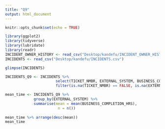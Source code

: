 ```yaml
---
title: "Q9"
output: html_document
---
```


```r
knitr::opts_chunk$set(echo = TRUE)
```

```{r， include=FALSE}
library(ggplot2)
library(tidyverse)
library(lubridate)
library(readr)
INCIDENT_OWNER_HISTORY <- read_csv("Desktop/kandefu/INCIDENT_OWNER_HISTORY.csv")
INCIDENTS <- read_csv("Desktop/kandefu/INCIDENTS.csv")
```

```r
glimpse(INCIDENTS)
```


```r
INCIDENTS_Q9 <- INCIDENTS %>%
                       select(TICKET_NMBR, EXTERNAL_SYSTEM, BUSINESS_COMPLETION_HRS) %>%
                       filter(is.na(TICKET_NMBR) == FALSE, is.na(EXTERNAL_SYSTEM)==FALSE,          is.na(BUSINESS_COMPLETION_HRS) == FALSE)

mean_time <- INCIDENTS_Q9 %>% 
             group_by(EXTERNAL_SYSTEM) %>%
             summarise(mean = mean(BUSINESS_COMPLETION_HRS),
                        n = n())
             
mean_time %>% arrange(desc(mean))
mean_time
```

